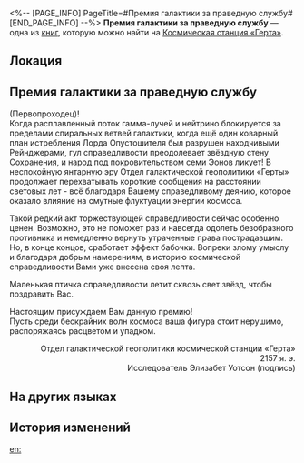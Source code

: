 <%-- [PAGE_INFO]
PageTitle=#Премия галактики за праведную службу#
[END_PAGE_INFO] --%>
{{Дополнить}}
{{Книга Инфобокс
|id           = 039
|partIds      = 190148
|Название     = 
|Изображение  = Журнал с КСГ.png
|Мир          = Космическая станция «Герта»
|Томов        = 1
|Автор        = <!--нужно добавить-->
|Описание     = Почётная награда, присуждаемая Отделом галактической геополитики «Герты» в знак признания соратников Частичного Правосудия.
|Том1         = {{tx}}
|Источник1    = {{tx|Отсутствует источник}}
|Персонажи    = 
|Фракции      = 
}}
'''Премия галактики за праведную службу''' — одна из [[Книги|книг]], которую можно найти на [[Космическая станция «Герта»]].

==Локация==
{{Отметка карты|<!--название карты-->|<!--id отметки-->}}

==Премия галактики за праведную службу==
<div align="center">{{Размер|48|Премия галактики за праведную службу}}</div>

{{MC|ж=Госпожа|м=Господин}} (Первопроходец)!<br />
Когда расплавленный поток гамма-лучей и нейтрино блокируется за пределами спиральных ветвей галактики, когда ещё один коварный план истребления Лорда Опустошителя был разрушен находчивыми Рейнджерами, гул справедливости преодолевает звёздную стену Сохранения, и народ под покровительством семи Эонов ликует! В неспокойную янтарную эру Отдел галактической геополитики «Герты» продолжает перехватывать короткие сообщения на расстоянии световых лет - всё благодаря Вашему справедливому деянию, которое оказало влияние на смутные флуктуации энергии космоса.

Такой редкий акт торжествующей справедливости сейчас особенно ценен. Возможно, это не поможет раз и навсегда одолеть безобразного противника и немедленно вернуть утраченные права пострадавшим. Но, в конце концов, сработает эффект бабочки. Вопреки злому умыслу и благодаря добрым намерениям, в историю космической справедливости Вами уже внесена своя лепта.

Маленькая птичка справедливости летит сквозь свет звёзд, чтобы поздравить Вас.

<div align="center">{{Размер|36|Лорд Мироподдержания}}</div>

Настоящим присуждаем Вам данную премию!<br />
Пусть среди бескрайних волн космоса ваша фигура стоит нерушимо, распоряжаясь расцветом и упадком.

<div align="right">Отдел галактической геополитики космической станции «Герта»<br />
2157 я. э.<br />
Исследователь Элизабет Уотсон (подпись)</div>

==На других языках==
{{На других языках
|en   = Cosmos Public Service Award
|zhs  = 银河公义奖彰
|zht  = 銀河公義獎彰
|ja   = 銀河正義表彰
|ko   = 은하 표창장
|es   = Premio al servicio público de la galaxia
|fr   = Prix cosmique du service public
|ru   = Премия галактики за праведную службу
|th   = เหรียญผดุงความยุติธรรมแห่งกาแล็กซี
|vi   = Huân Chương Chính Nghĩa Ngân Hà
|de   = Preis für Verdienste im galaktischen Service
|id   = Penghargaan Layanan Publik Galaksi
|pt   = Prêmio de Serviço Público do Cosmos
}}

==История изменений==
{{История изменений|3.5}}

[[en:]]